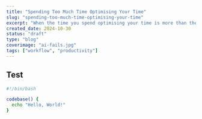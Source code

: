 ```yaml
---
title: "Spending Too Much Time Optimising Your Time"
slug: "spending-too-much-time-optimising-your-time"
excerpt: "When the time you spend optimising your time is more than the time you save"
created_date: 2024-10-30
status: "draft"
type: "blog"
coverimage: "ai-fails.jpg"
tags: ["workflow", "productivity"]
---
```


## Test

```bash title="This is a title" caption="This is a caption" showLineNumbers
#!/bin/bash

codebase() {
  echo "Hello, World!"
}

```